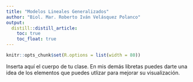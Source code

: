 ```yaml
---
title: "Modelos Lineales Generalizados"
author: "Biol. Mar. Roberto Iván Velásquez Polanco"
output: 
  distill::distill_article:
    toc: true
    toc_float: true
---
```


```r
knitr::opts_chunk$set(R.options = list(width = 80))
```

Inserta aquí el cuerpo de tu clase. En mis demás libretas puedes darte una idea de los elementos que puedes utlizar para mejorar su visualización.
